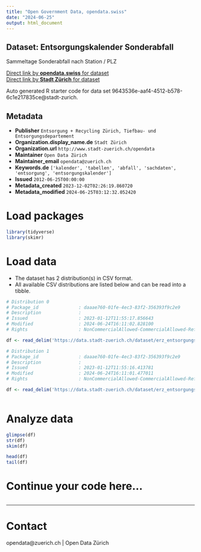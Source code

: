 ```yaml
---
title: "Open Government Data, opendata.swiss"
date: "2024-06-25"
output: html_document
---
```


## Dataset: Entsorgungskalender Sonderabfall

Sammeltage Sonderabfall nach Station / PLZ

[Direct link by **opendata.swiss** for dataset](https://opendata.swiss/de/dataset/entsorgungskalender-sonderabfall2)<br>
[Direct link by **Stadt Zürich** for dataset](https://data.stadt-zuerich.ch/dataset/erz_entsorgungskalender_sonderabfall)

Auto generated R starter code for data set 9643536e-aaf4-4512-b578-6c1e217835ce@stadt-zurich.

## Metadata

- **Publisher** `Entsorgung + Recycling Zürich, Tiefbau- und Entsorgungsdepartement`
- **Organization.display_name.de** `Stadt Zürich`
- **Organization.url** `http://www.stadt-zuerich.ch/opendata`
- **Maintainer** `Open Data Zürich`
- **Maintainer_email** `opendata@zuerich.ch`
- **Keywords.de** `['kalender', 'tabellen', 'abfall', 'sachdaten', 'entsorgung', 'entsorgungskalender']`
- **Issued** `2012-06-25T00:00:00`
- **Metadata_created** `2023-12-02T02:26:19.860720`
- **Metadata_modified** `2024-06-25T03:12:32.052420`


# Load packages

```r

library(tidyverse)
library(skimr)

```

# Load data

-   The dataset has 2 distribution(s) in CSV format.
-   All available CSV distributions are listed below and can be read into a tibble.

```r

# Distribution 0
# Package_id               : daaae760-01fe-4ec3-83f2-356393f9c2e9
# Description              : 
# Issued                   : 2023-01-12T11:55:17.856643
# Modified                 : 2024-06-24T16:11:02.828100
# Rights                   : NonCommercialAllowed-CommercialAllowed-ReferenceNotRequired

df <- read_delim('https://data.stadt-zuerich.ch/dataset/erz_entsorgungskalender_sonderabfall/download/entsorgungskalender_sonderabfall_2024.csv')

# Distribution 1
# Package_id               : daaae760-01fe-4ec3-83f2-356393f9c2e9
# Description              : 
# Issued                   : 2023-01-12T11:55:16.413781
# Modified                 : 2024-06-24T16:11:01.477011
# Rights                   : NonCommercialAllowed-CommercialAllowed-ReferenceNotRequired

df <- read_delim('https://data.stadt-zuerich.ch/dataset/erz_entsorgungskalender_sonderabfall/download/entsorgungskalender_sonderabfall_2023.csv')



```

# Analyze data

```r

glimpse(df)
str(df)
skim(df)

head(df)
tail(df)

```

# Continue your code here...

```r

```

------------------------------------------------------------------------

# Contact

opendata@zuerich.ch | Open Data Zürich
